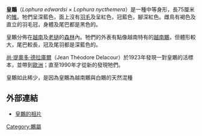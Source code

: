 {{Unreferenced|time=2018-08-08T14:49:34+00:00}}
{{Speciesbox
| name = 皇鷴
| genus = Lophura
| species = {{hybrid}} imperialis
| authority = [[尚·提奧多·德拉庫爾|Delacour]] & [[皮耶·賈布宜|Jabouille]], 1924
}}
'''皇鷴'''（''Lophura edwardsi'' × ''Lophura nycthemera''）是一種中等身形，長75厘米的[[雉|雉]]。牠們呈深藍色，面上沒有[[羽毛|羽毛]]及呈紅色，冠藍色，腳深紅色。雌鳥有褐色及直立的羽毛冠，身體及尾巴都是黑色的。

皇鷴分佈在[[越南|越南]]及[[老撾|老撾]]的[[森林|森林]]內。牠們的外表有點像越南特有的[[越南鷴|越南鷴]]，但體形較大，尾巴較長，冠及尾羽都是深藍色的。

[[尚·提奧多·德拉庫爾|尚·提奧多·德拉庫爾]]（Jean Théodore Delacour）於1923年發現一對皇鷴的活標本，並帶到[[歐洲|歐洲]]；直至1990年才從新的發現牠們。

皇鷴如此稀少，是因為皇鷴為越南鷴與白鷴的天然混種

==外部連結==
* [http://orientalbirdimages.org/birdimages.php?action=birdspecies&Bird_ID=94 皇鷴的相片] {{Wayback|url=http://orientalbirdimages.org/birdimages.php?action=birdspecies&Bird_ID=94 |date=20101208190533 }}
{{Taxonbar|from=Q875498}}

[[Category:鷴屬|Category:鷴屬]]